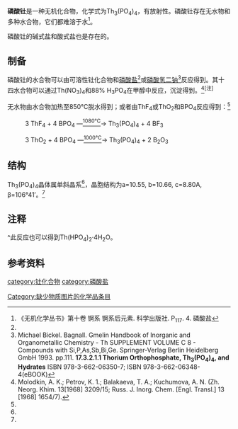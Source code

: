{{chembox
| Reference = 
| Name = 磷酸钍
|CustomizedImage=[[File:3.svg|x35px]] [[File:Th4+.svg|35px]] <math>\mathrm{ \ \Biggl[}</math>  [[File:Phosphat-Ion.svg|100px]]  <math>\mathrm{ \ \!\ \Biggr]_4}</math>
| IUPACName = Thorium(IV) orthophosphate 
| OtherNames = 正磷酸钍
| Section1 = {{Chembox Identifiers
| CASNo = 15578-50-4
| CASNo_Ref = {{cascite|correct|CAS}}
  }}
| Section2 = {{Chembox Properties
| Formula = Th<sub>3</sub>(PO<sub>4</sub>)<sub>4</sub>
| MolarMass = 1076.01
| Appearance = 白色固体
| Density = 
| MeltingPt = 
| BoilingPt = 
| Solubility = 难溶于水
 }}
| Section3 = {{Chembox Hazards
| EUClass = 放射性
| RPhases = 
| SPhases = 
| Autoignition = }}
}}

'''磷酸钍'''是一种无机化合物，化学式为Th<sub>3</sub>(PO<sub>4</sub>)<sub>4</sub>，有放射性。磷酸钍存在无水物和多种水合物，它们都难溶于水<ref name=wj>《无机化学丛书》第十卷 锕系 锕系后元素. 科学出版社. P<sub>117</sub>. 4. 磷酸盐</ref>。

磷酸钍的碱式盐和酸式盐也是存在的。
==制备==
磷酸钍的水合物可以由可溶性钍化合物和[[磷酸盐|磷酸盐]]<ref name=wj />或[[磷酸氢二钠|磷酸氢二钠]]<ref name=gmelin>Michael Bickel. Bagnall. Gmelin Handbook of Inorganic and Organometallic Chemistry - Th SUPPLEMENT VOLUME C 8 - Compounds with Si,P,As,Sb,Bi,Ge. Springer-Verlag Berlin Heidelberg GmbH 1993. pp.111. '''17.3.2.1.1 Thorium Orthophosphate, Th<sub>3</sub>(PO<sub>4</sub>)<sub>4</sub>, and Hydrates''' ISBN 978-3-662-06350-7; ISBN 978-3-662-06348-4(eBOOK)</ref>反应得到。其十四水合物可以通过Th(NO<sub>3</sub>)<sub>4</sub>和88% H<sub>3</sub>PO<sub>4</sub>在甲醇中反应，沉淀得到。<ref>Molodkin, A. K.; Petrov, K. 1.; Balakaeva, T. A.; Kuchumova, A. N. (Zh. Neorg. Khim. 13[1968] 3209/15; Russ. J. Inorg. Chem. [Engl. Transl.] 13 [1968] 1654/7).</ref><sup>[注]</sup>

无水物由水合物加热至850℃脱水得到；或者由ThF<sub>4</sub>或ThO<sub>2</sub>和BPO<sub>4</sub>反应得到：<ref name=gmelin />
: 3 ThF<sub>4</sub> + 4 BPO<sub>4</sub> —<u><sup>1080℃</sup></u>→ Th<sub>3</sub>(PO<sub>4</sub>)<sub>4</sub> + 4 BF<sub>3</sub>

: 3 ThO<sub>2</sub> + 4 BPO<sub>4</sub> —<u><sup>1000℃</sup></u>→ Th<sub>3</sub>(PO<sub>4</sub>)<sub>4</sub> + 2 B<sub>2</sub>O<sub>3</sub>

==结构==

Th<sub>3</sub>(PO<sub>4</sub>)<sub>4</sub>晶体属单斜晶系<ref name=wj />，晶胞结构为a=10.55, b=10.66, c=8.80A, β=106°41′。<ref name=gmelin />
==注释==
^此反应也可以得到Th(HPO<sub>4</sub>)<sub>2</sub>·4H<sub>2</sub>O。
==参考资料==
{{reflist}}
{{磷酸盐}}

[[category:钍化合物|category:钍化合物]]
[[category:磷酸盐|category:磷酸盐]]
[[Category:缺少物质图片的化学品条目|Category:缺少物质图片的化学品条目]]